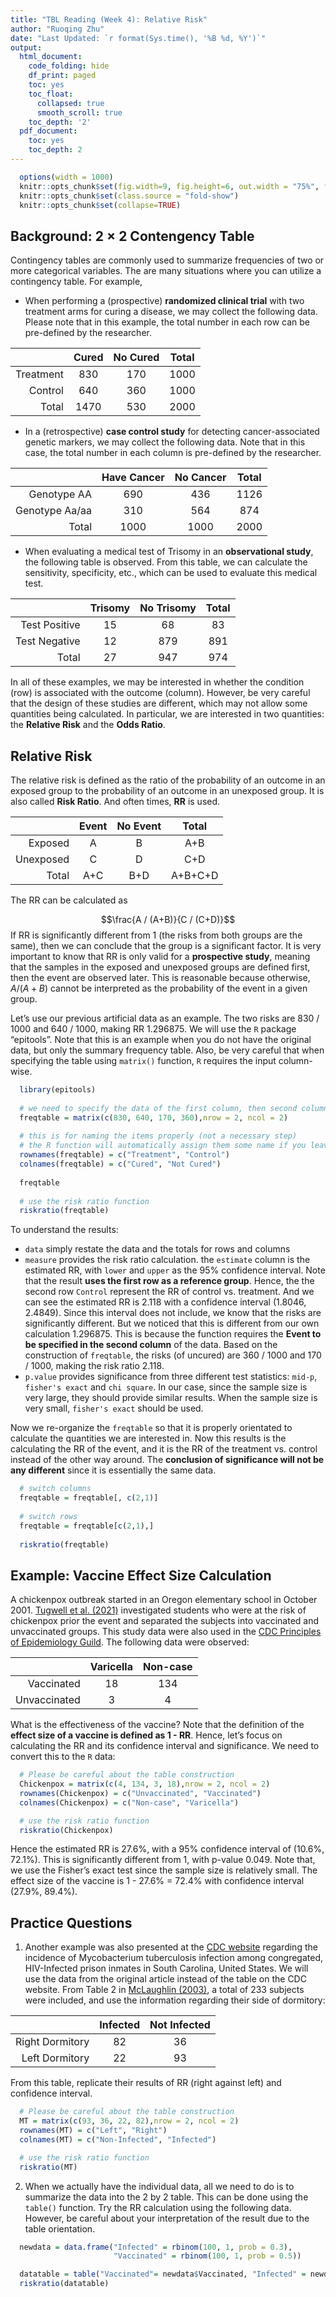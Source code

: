 ```yaml
---
title: "TBL Reading (Week 4): Relative Risk"
author: "Ruoqing Zhu"
date: "Last Updated: `r format(Sys.time(), '%B %d, %Y')`"
output:
  html_document:
    code_folding: hide
    df_print: paged
    toc: yes
    toc_float:
      collapsed: true
      smooth_scroll: true
    toc_depth: '2'
  pdf_document:
    toc: yes
    toc_depth: 2
---
```


```r
  options(width = 1000)
  knitr::opts_chunk$set(fig.width=9, fig.height=6, out.width = "75%", fig.align = 'center')
  knitr::opts_chunk$set(class.source = "fold-show")
  knitr::opts_chunk$set(collapse=TRUE)
```

## Background: 2 $\times$ 2 Contengency Table 

Contingency tables are commonly used to summarize frequencies of two or more categorical variables. The are many situations where you can utilize a contingency table. For example, 

  * When performing a (prospective) __randomized clinical trial__ with two treatment arms for curing a disease, we may collect the following data. Please note that in this example, the total number in each row can be pre-defined by the researcher. 
  
$\quad$       | Cured | No Cured | Total
-----: | :----: | :----: | :----:
Treatment | 830 | 170 | 1000
Control | 640  | 360 | 1000
Total | 1470 | 530 | 2000

  * In a (retrospective) __case control study__ for detecting cancer-associated genetic markers, we may collect the following data. Note that in this case, the total number in each column is pre-defined by the researcher. 
  
$\quad$       | Have Cancer | No Cancer | Total
-----: | :----: | :----: | :----:
Genotype AA | 690 | 436 | 1126
Genotype Aa/aa | 310  | 564 | 874
Total | 1000 | 1000 | 2000  
  
  * When evaluating a medical test of Trisomy in an __observational study__, the following table is observed. From this table, we can calculate the sensitivity, specificity, etc., which can be used to evaluate this medical test.
    
$\quad$       | Trisomy | No Trisomy | Total
-----: | :----: | :----: | :----:
Test Positive   | 15 | 68 | 83
Test Negative  | 12  | 879 | 891
Total | 27 | 947 | 974  

In all of these examples, we may be interested in whether the condition (row) is associated with the outcome (column). However, be very careful that the design of these studies are different, which may not allow some quantities being calculated. In particular, we are interested in two quantities: the __Relative Risk__ and the __Odds Ratio__. 

## Relative Risk

The relative risk is defined as the ratio of the probability of an outcome in an exposed group to the probability of an outcome in an unexposed group. It is also called __Risk Ratio__. And often times, __RR__ is used. 

$\quad$       | Event | No Event | Total
-----: | :----: | :----: | :----:
Exposed | A | B | A+B
Unexposed | C  | D | C+D
Total | A+C | B+D | A+B+C+D

The RR can be calculated as 

$$\frac{A / (A+B)}{C / (C+D)}$$
If RR is significantly different from 1 (the risks from both groups are the same), then we can conclude that the group is a significant factor. It is very important to know that RR is only valid for a **prospective study**, meaning that the samples in the exposed and unexposed groups are defined first, then the event are observed later. This is reasonable because otherwise, $A / (A+B)$ cannot be interpreted as the probability of the event in a given group. 

Let's use our previous artificial data as an example. The two risks are 830 / 1000 and 640 / 1000, making RR 1.296875. We will use the `R` package "epitools". Note that this is an example when you do not have the original data, but only the summary frequency table. Also, be very careful that when specifying the table using `matrix()` function, `R` requires the input column-wise. 

```r
  library(epitools)
  
  # we need to specify the data of the first column, then second column
  freqtable = matrix(c(830, 640, 170, 360),nrow = 2, ncol = 2)
  
  # this is for naming the items properly (not a necessary step)
  # the R function will automatically assign them some name if you leave them empty. 
  rownames(freqtable) = c("Treatment", "Control")
  colnames(freqtable) = c("Cured", "Not Cured")  
  
  freqtable
  
  # use the risk ratio function
  riskratio(freqtable)
```

To understand the results: 
  
  * `data` simply restate the data and the totals for rows and columns
  * `measure` provides the risk ratio calculation. the `estimate` column is the estimated RR, with `lower` and `upper` as the 95% confidence interval. Note that the result __uses the first row as a reference group__. Hence, the the second row `Control` represent the RR of control vs. treatment. And we can see the estimated RR is 2.118 with a confidence interval (1.8046, 2.4849). Since this interval does not include, we know that the risks are significantly different. But we noticed that this is different from our own calculation 1.296875. This is because the function requires the __Event to be specified in the second column__ of the data. Based on the construction of `freqtable`, the risks (of uncured) are 360 / 1000 and 170 / 1000, making the risk ratio 2.118. 
  * `p.value` provides significance from three different test statistics: `mid-p`, `fisher's exact` and `chi square`. In our case, since the sample size is very large, they should provide similar results. When the sample size is very small, `fisher's exact` should be used. 

Now we re-organize the `freqtable` so that it is properly orientated to calculate the quantities we are interested in. Now this results is the calculating the RR of the event, and it is the RR of the treatment vs. control instead of the other way around. The __conclusion of significance will not be any different__ since it is essentially the same data. 

```r
  # switch columns
  freqtable = freqtable[, c(2,1)]
  
  # switch rows 
  freqtable = freqtable[c(2,1),]
  
  riskratio(freqtable)
```

## Example: Vaccine Effect Size Calculation 

A chickenpox outbreak started in an Oregon elementary school in October 2001. [Tugwell et al. (2021)](papers/Tugwell2004Chickenpox.pdf) investigated students who were at the risk of chickenpox prior the event and separated the subjects into vaccinated and unvaccinated groups. This study data were also used in the [CDC Principles of Epidemiology Guild](https://www.cdc.gov/csels/dsepd/ss1978/lesson3/section5.html). The following data were observed: 

$\quad$       | Varicella | Non-case
-----:        | :----:    | :----: 
Vaccinated    | 18        | 134 
Unvaccinated  | 3         | 4

What is the effectiveness of the vaccine? Note that the definition of the __effect size of a vaccine is defined as 1 - RR__. Hence, let's focus on calculating the RR and its confidence interval and significance. We need to convert this to the `R` data:

```r
  # Please be careful about the table construction
  Chickenpox = matrix(c(4, 134, 3, 18),nrow = 2, ncol = 2)
  rownames(Chickenpox) = c("Unvaccinated", "Vaccinated")
  colnames(Chickenpox) = c("Non-case", "Varicella")  

  # use the risk ratio function
  riskratio(Chickenpox)
```

Hence the estimated RR is 27.6%, with a 95% confidence interval of (10.6%, 72.1%). This is significantly different from 1, with p-value 0.049. Note that, we use the Fisher's exact test since the sample size is relatively small. The effect size of the vaccine is 1 - 27.6% = 72.4% with confidence interval (27.9%, 89.4%). 

## Practice Questions 

  1. Another example was also presented at the [CDC website](https://www.cdc.gov/csels/dsepd/ss1978/Lesson3/Section5.html) regarding the incidence of Mycobacterium tuberculosis infection among congregated, HIV-Infected prison inmates in South Carolina, United States. We will use the data from the original article instead of the table on the CDC website. From Table 2 in [McLaughlin (2003)](papers/McLaughlin2003Extensive.pdf), a total of 233 subjects were included, and use the information regarding their side of dormitory:
  
$\quad$           | Infected  | Not Infected
-----:            | :----:    | :----: 
Right Dormitory   | 82        | 36
Left Dormitory   | 22        | 93 

From this table, replicate their results of RR (right against left) and confidence interval. 

```r
  # Please be careful about the table construction
  MT = matrix(c(93, 36, 22, 82),nrow = 2, ncol = 2)
  rownames(MT) = c("Left", "Right")
  colnames(MT) = c("Non-Infected", "Infected")

  # use the risk ratio function
  riskratio(MT)
```

  2. When we actually have the individual data, all we need to do is to summarize the data into the 2 by 2 table. This can be done using the `table()` function. Try the RR calculation using the following data. However, be careful about your interpretation of the result due to the table orientation. 
  
```r
  newdata = data.frame("Infected" = rbinom(100, 1, prob = 0.3), 
                       "Vaccinated" = rbinom(100, 1, prob = 0.5))
```

```r
  datatable = table("Vaccinated"= newdata$Vaccinated, "Infected" = newdata$Infected)
  riskratio(datatable)
```  